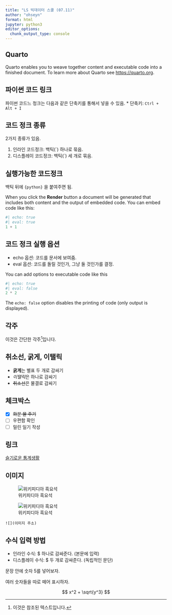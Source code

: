 ```yaml
---
title: "LS 빅데이터 스쿨 (07.11)"
author: "ohseyn"
format: html
jupyter: python3
editor_options: 
  chunk_output_type: console
---
```


## Quarto

Quarto enables you to weave together content and executable code into a finished document. To learn more about Quarto see <https://quarto.org>.

## 파이썬 코드 링크

파이썬 코드느 청크는 다음과 같은 단축키를 통해서 넣을 수 있음.
* 단축키: `Ctrl + Alt + I`

## 코드 정크 종류

2가지 종류가 있음.

1. 인라인 코드정크: 백틱(`) 하나로 묶음.
1. 디스플레이 코드정크: 백틱(`) 세 개로 묶음.

## 실행가능한 코드정크

백틱 뒤에 `{python}` 을 붙여주면 됨.

When you click the **Render** button a document will be generated that includes both content and the output of embedded code. You can embed code like this:

```python
#| echo: true
#| eval: true
1 + 1
```

## 코드 정크 실행 옵션

* echo 옵션: 코드를 문서에 보여줌.
* eval 옵션: 코드를 돌릴 것인가, 그냥 둘 것인가를 결정.

You can add options to executable code like this

```python
#| echo: true
#| eval: false
2 * 2
```

The `echo: false` option disables the printing of code (only output is displayed).

## 각주

이것은 간단한 각주[^1]입니다.

[^1]: 이것은 참조된 텍스트입니다.

## 취소선, 굵게, 이탤릭

- **굵게**는 별표 두 개로 감싸기
- *이탤릭*은 하나로 감싸기
- ~~취소선~~은 물결로 감싸기

## 체크박스

- [x] ~~화분 물 주기~~
- [ ] 우편함 확인
- [ ] 밀린 일기 작성

## 링크

[슬기로운 통계생활](https://statisticsplaybook.com/)

## 이미지

![위키피디아 흑요석](https://upload.wikimedia.org/wikipedia/commons/thumb/8/8c/ObsidianOregon.jpg/360px-ObsidianOregon.jpg)

![위키피디아 흑요석](quarto_dot_files/libs/img/img1.jpg)

```
![](이미지 주소)
```

## 수식 입력 방법

* 인라인 수식: $ 하나로 감싸준다. (본문에 입력)
* 디스플레이 수식: $ 두 개로 감싸준다. (독립적인 문단)

문장 안에 숫자 $5$를 넣어보자.

여러 숫자들을 따로 떼어 표시하자.

$$
x^2 + \sqrt{y^3}
$$